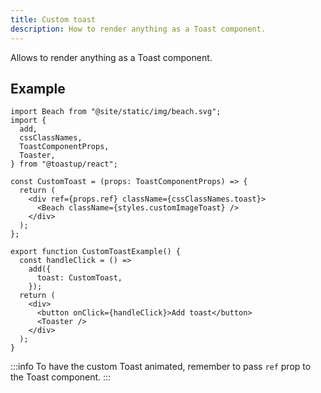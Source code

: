 ```yaml
---
title: Custom toast
description: How to render anything as a Toast component.
---
```


Allows to render anything as a Toast component.


<CustomToastExample />

## Example

```tsx
import Beach from "@site/static/img/beach.svg";
import {
  add,
  cssClassNames,
  ToastComponentProps,
  Toaster,
} from "@toastup/react";

const CustomToast = (props: ToastComponentProps) => {
  return (
    <div ref={props.ref} className={cssClassNames.toast}>
      <Beach className={styles.customImageToast} />
    </div>
  );
};

export function CustomToastExample() {
  const handleClick = () =>
    add({
      toast: CustomToast,
    });
  return (
    <div>
      <button onClick={handleClick}>Add toast</button>
      <Toaster />
    </div>
  );
}
```

:::info
To have the custom Toast animated, remember to pass `ref` prop to the Toast component.
:::


<Blob1 />
